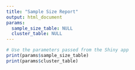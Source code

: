 ```yaml
---
title: "Sample Size Report"
output: html_document
params:
  sample_size_table: NULL
  cluster_table: NULL
---
```


```r
# Use the parameters passed from the Shiny app
print(params$sample_size_table)
print(params$cluster_table)
```
